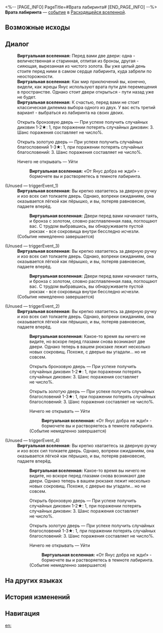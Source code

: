 <%-- [PAGE_INFO]
PageTitle=#Врата лабиринта#
[END_PAGE_INFO] --%>
{{Дополнить}}
{{ВВ Событие Инфобокс
|id                 = 26901
|Название           = 
|Изображение        = <!--TBA: SpriteOutput/Rogue/RandomEvent/PicRogueEvent_37.png-->
|Испытание_в_вв     = 
|Испытание_в_рое    = 
|Испытание_в_зиш    = 
|Испытание_в_рв     = Неизвестно
|Испытание_в_облнеп = 
|Требования         = 
|Пред               = 
|След               = 
|Упоминания         = 
|Порядок            = 
|Порядок_рв         = 158
}}
'''Врата лабиринта''' — [[Расходящаяся вселенная/События|событие]] в [[Расходящаяся вселенная|Расходящейся вселенной]].

==Возможные исходы==
{{Возможные исходы
|Выбор_1 = Открыть бронзовую дверь
|Результат_1 = При успехе получить случайных диковин 1-2★: 1, при поражении потерять случайных диковин: 3. Шанс поражения составляет не&nbsp;число%.

|Выбор_2 = Открыть золотую дверь
|Результат_2 = При успехе получить случайных благословений 1-3★: 1, при поражении потерять случайных благословений: 3. Шанс поражения составляет не&nbsp;число%.

|Выбор_3 = Ничего не открывать
|Результат_3 = Уйти
}}

==Диалог==
{{Диалог Начало}}
:'''Виртуальная вселенная:''' Перед вами две двери: одна - величественная и старинная, отлитая из бронзы, другая - сияющая, вырезанная из чистого золота. Вы уже целый день стоите перед ними в самом сердце лабиринта, куда забрели по неосторожности.
:'''Виртуальная вселенная:''' Как {{MC|ж=повидавшая|м=повидавший}} мир {{MC|ж=искательница|м=искатель}} приключений вы, конечно, видели, как жрецы Янус используют врата пути для перемещения в пространстве. Однако стоит двери открыться - пути назад уже не будет.
:'''Виртуальная вселенная:''' К счастью, перед вами не стоит классическая дилемма выбора одного из двух. У вас есть третий вариант - выбраться из лабиринта на своих двоих.
:{{Диалог|Звезда}} Открыть бронзовую дверь &mdash; При успехе получить случайных диковин 1-2★: 1, при поражении потерять случайных диковин: 3. Шанс поражения составляет не&nbsp;число%.
:{{Диалог|Звезда}} Открыть золотую дверь &mdash; При успехе получить случайных благословений 1-3★: 1, при поражении потерять случайных благословений: 3. Шанс поражения составляет не&nbsp;число%.
:{{Диалог|Звезда}} Ничего не открывать &mdash; Уйти
::'''Виртуальная вселенная:''' «От Янус добра не жди!» - бормочете вы и растворяетесь в темноте лабиринта.

;(Unused &mdash; triggerEvent_1)
:'''Виртуальная вселенная:''' Вы крепко хватаетесь за дверную ручку и изо всех сил толкаете дверь. Однако, вопреки ожиданиям, она оказывается лёгкой как пёрышко, и вы, потеряв равновесие, падаете вперёд.
::'''Виртуальная вселенная:''' Двери перед вами начинают таять, и бронза с золотом, словно расплавленная лава, поглощают вас. С трудом выбравшись, вы обнаруживаете пустой рюкзак - все сокровища внутри бесследно исчезли.
:;(Событие немедленно завершается)

;(Unused &mdash; triggerEvent_3)
:'''Виртуальная вселенная:''' Вы крепко хватаетесь за дверную ручку и изо всех сил толкаете дверь. Однако, вопреки ожиданиям, она оказывается лёгкой как пёрышко, и вы, потеряв равновесие, падаете вперёд.
::'''Виртуальная вселенная:''' Двери перед вами начинают таять, и бронза с золотом, словно расплавленная лава, поглощают вас. С трудом выбравшись, вы обнаруживаете пустой рюкзак - все сокровища внутри бесследно исчезли.
:;(Событие немедленно завершается)

;(Unused &mdash; triggerEvent_2)
:'''Виртуальная вселенная:''' Вы крепко хватаетесь за дверную ручку и изо всех сил толкаете дверь. Однако, вопреки ожиданиям, она оказывается лёгкой как пёрышко, и вы, потеряв равновесие, падаете вперёд.
::'''Виртуальная вселенная:''' Какое-то время вы ничего не видите, но вскоре перед глазами снова возникают две двери. Однако теперь в вашем рюкзаке лежит несколько новых сокровищ. Похоже, с дверью вы угадали... но не совсем.
::{{Диалог|Звезда}} Открыть бронзовую дверь &mdash; При успехе получить случайных диковин 1-2★: 1, при поражении потерять случайных диковин: 3. Шанс поражения составляет не&nbsp;число%.
::{{Диалог|Звезда}} Открыть золотую дверь &mdash; При успехе получить случайных благословений 1-3★: 1, при поражении потерять случайных благословений: 3. Шанс поражения составляет не&nbsp;число%.
::{{Диалог|Звезда}} Ничего не открывать &mdash; Уйти
:::'''Виртуальная вселенная:''' «От Янус добра не жди!» - бормочете вы и растворяетесь в темноте лабиринта.
::;(Событие немедленно завершается)

;(Unused &mdash; triggerEvent_4)
:'''Виртуальная вселенная:''' Вы крепко хватаетесь за дверную ручку и изо всех сил толкаете дверь. Однако, вопреки ожиданиям, она оказывается лёгкой как пёрышко, и вы, потеряв равновесие, падаете вперёд.
::'''Виртуальная вселенная:''' Какое-то время вы ничего не видите, но вскоре перед глазами снова возникают две двери. Однако теперь в вашем рюкзаке лежит несколько новых сокровищ. Похоже, с дверью вы угадали... но не совсем.
::{{Диалог|Звезда}} Открыть бронзовую дверь &mdash; При успехе получить случайных диковин 1-2★: 1, при поражении потерять случайных диковин: 3. Шанс поражения составляет не&nbsp;число%.
::{{Диалог|Звезда}} Открыть золотую дверь &mdash; При успехе получить случайных благословений 1-3★: 1, при поражении потерять случайных благословений: 3. Шанс поражения составляет не&nbsp;число%.
::{{Диалог|Звезда}} Ничего не открывать &mdash; Уйти
:::'''Виртуальная вселенная:''' «От Янус добра не жди!» - бормочете вы и растворяетесь в темноте лабиринта.
::;(Событие немедленно завершается)
{{Диалог Конец}}

==На других языках==
{{На других языках
|en   = Twin Gates of the Maze
|zhs  = 迷宫双门
|zht  = 迷宮雙門
|ja   = {{Rubi|迷宮|めいきゅう}}の{{Rubi|二|ふた}}つの{{Rubi|扉|とびら}}
|ko   = 미궁의 두 문
|es   = Las puertas del laberinto
|fr   = Les portes du labyrinthe
|ru   = Врата лабиринта
|th   = ประตูคู่เขาวงกต
|vi   = Cửa Đôi Mê Cung
|de   = Doppeltor des Labyrinths
|id   = Pintu Ganda Labirin
|pt   = Portões do Labirinto
}}

==История изменений==
{{История изменений|3.5}}

==Навигация==
{{События ВВ Навбокс}}

[[en:]]